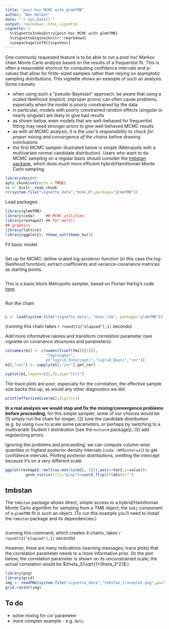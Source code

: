 ```yaml
---
title: "post-hoc MCMC with glmmTMB"
author: "Ben Bolker"
date: "`r Sys.Date()`"
output: rmarkdown::html_vignette
vignette: >
  %\VignetteIndexEntry{post-hoc MCMC with glmmTMB}
  %\VignetteEngine{knitr::rmarkdown}
  \usepackage[utf8]{inputenc}
---
```


One commonly requested feature is to be able to run a *post hoc* Markov chain Monte Carlo analysis based on the results of a frequentist fit. This is often a reasonable shortcut for computing confidence intervals and p-values that allow for finite-sized samples rather than relying on asymptotic sampling distributions. This vignette shows an example of such an analysis. Some caveats:

- when using such a "pseudo-Bayesian" approach, be aware that using a scaled likelihood (implicit, improper priors) can often cause problems, especially when the model is poorly constrained by the data
- in particular, models with poorly constrained random effects (singular or nearly singular) are likely to give bad results
- as shown below, even models that are well-behaved for frequentist fitting may need stronger priors to give well-behaved MCMC results
- as with all MCMC analysis, it is the *user's responsibility to check for proper mixing and convergence of the chains* before drawing conclusions
- the first MCMC sampler illustrated below is simple (Metropolis with a multivariate normal candidate distribution). Users who want to do MCMC sampling on a regular basis should consider the [tmbstan package](https://CRAN.R-project.org/package=tmbstan), which does much more efficient hybrid/Hamiltonian Monte Carlo sampling.

```r
library(knitr)
opts_chunk$set(echo = TRUE)
rc <- knitr::read_chunk
rc(system.file("vignette_data","mcmc.R",package="glmmTMB"))
```

Load packages:

```r
library(glmmTMB)
library(coda)     ## MCMC utilities
library(reshape2) ## for melt()
## graphics
library(lattice)
library(ggplot2); theme_set(theme_bw())
```

Fit basic model:
```r
```

Set up for MCMC: define scaled log-posterior function (in this case the log-likelihood function); extract coefficients and variance-covariance matrices as starting points.
```r
```

This is a basic block Metropolis sampler, based on Florian Hartig's code [here](https://theoreticalecology.wordpress.com/2010/09/17/metropolis-hastings-mcmc-in-r/).

```r
```

Run the chain:

```r
```

```r
L <- load(system.file("vignette_data", "mcmc.rda", package="glmmTMB"))
```
(running this chain takes `r round(t1["elapsed"],1)` seconds)

Add more informative names and transform correlation parameter (see vignette on covariance structures and parameters):

```r
colnames(m1) <- c(names(fixef(fm1)[[1]]),
                  "log(sigma)",
                  c("log(sd_Intercept)","log(sd_Days)","cor"))
m1[,"cor"] <- sapply(m1[,"cor"],get_cor)
```

```r
xyplot(m1,layout=c(2,3),asp="fill")
```

The trace plots are poor, especially for the correlation; the effective sample size backs this up, as would any other diagnostics we did.

```r
print(effectiveSize(m1),digits=3)
```

**In a real analysis we would stop and fix the mixing/convergence problems before proceeding**; for this simple sampler, some of our choices would be (1) simply run the chain for longer; (2) tune the candidate distribution (e.g. by using `tune` to scale some parameters, or perhaps by switching to a multivariate Student t distribution [see the `mvtnorm` package]); (3) add regularizing priors.

Ignoring the problems and proceeding, we can compute column-wise quantiles or highest posterior density intervals (`coda::HPDinterval`) to get confidence intervals.
Plotting posterior distributions, omitting
the intercept because it's on a very different scale.

```r
ggplot(reshape2::melt(as.matrix(m1[,-1])),aes(x=Var2,y=value))+
         geom_violin(fill="gray")+coord_flip()+labs(x="")
```

## tmbstan

The `tmbstan` package allows direct, simple access to a hybrid/Hamiltonian Monte Carlo algorithm for sampling from a TMB object; the `$obj` component of a `glmmTMB` fit is such an object. (To run this example you'll need to install the `tmbstan` package and its dependencies.)

```r
```
(running this command, which creates 4 chains, takes `r round(t2["elapsed"],1)` seconds)

However, there are many indications (warning messages; trace plots) that the correlation parameter needs to a more informative prior. (In the plot below, the correlation parameter is shown on its unconstrained scale; the actual correlation would be $\theta_3/\sqrt{1+\theta_3^2}$.)

```r
library(png)
library(grid)
img <- readPNG(system.file("vignette_data","tmbstan_traceplot.png",package="glmmTMB"))
grid.raster(img)
```

## To do

- solve mixing for cor parameter
- more complex example - e.g. `Owls`


